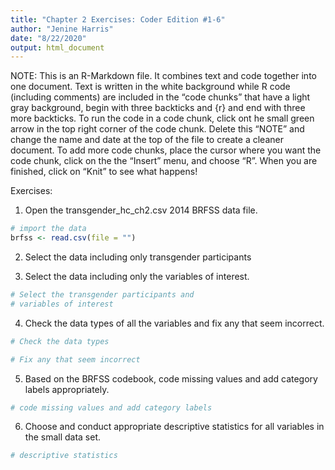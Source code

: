 ```yaml
---
title: "Chapter 2 Exercises: Coder Edition #1-6"
author: "Jenine Harris"
date: "8/22/2020"
output: html_document
---
```


NOTE: This is an R-Markdown file. It combines text and code together into one document. Text is written in the white background while R code (including comments) are included in the "code chunks" that have a light gray background, begin with three backticks and {r} and end with three more backticks. To run the code in a code chunk, click ont he small green arrow in the top right corner of the code chunk. Delete this "NOTE" and change the name and date at the top of the file to create a cleaner document. To add more code chunks, place the cursor where you want the code chunk, click on the the "Insert" menu, and choose "R". When you are finished, click on "Knit" to see what happens!

Exercises:

1) Open the transgender_hc_ch2.csv 2014 BRFSS data file.

```r
# import the data
brfss <- read.csv(file = "")
```

2) Select the data including only transgender participants

3) Select the data including only the variables of interest.

```r
# Select the transgender participants and
# variables of interest

```

4) Check the data types of all the variables and fix any that seem incorrect.

```r
# Check the data types 

```

```r
# Fix any that seem incorrect

```

5) Based on the BRFSS codebook, code missing values and add category labels appropriately.

```r
# code missing values and add category labels

```

6) Choose and conduct appropriate descriptive statistics for all variables in the small data set. 

```r
# descriptive statistics

```


